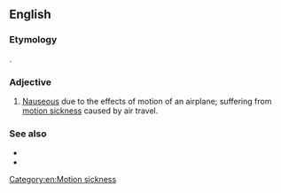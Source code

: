 ==English==

===Etymology===
{{compound|en|air|sick}}.

===Adjective===
{{en-adj}}

# [[nauseous|Nauseous]] due to the effects of motion of an airplane; suffering from [[motion sickness]] caused by air travel.
#: {{syn|en|planesick}}

===See also===
* {{l|en|airsickness}}
* {{l|en|airsickness bag}}

[[Category:en:Motion sickness]]